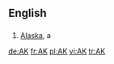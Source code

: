 ==English==

==={{Abbreviation}}===
# [[Alaska]], a {{USstate}}

[[de:AK]]
[[fr:AK]]
[[pl:AK]]
[[vi:AK]]
[[tr:AK]]
